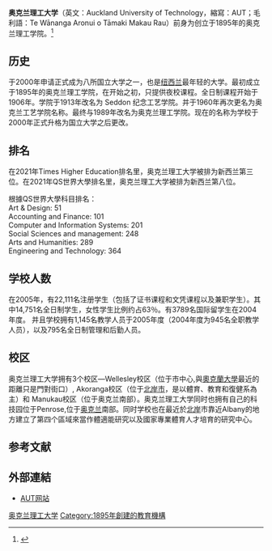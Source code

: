 {{Infobox University
|Name=奥克兰理工大学|
|EnglishName=Auckland University of Technology (AUT University)|
|SealImage=[[File:Logo_of_Auckland_University_of_Technology.svg|150px]]|
|SealInfo=奥克兰理工大学校徽|
|Established=2000年（前身奥克兰理工学院创立于1895年）
|Type=公立大學|
|chancellor=John Maasland|
|vice_chancellor=[[Derek_McCormack|Derek McCormack]]
|Location=[[新西兰|新西兰]][[奥克兰|奥克兰]]
|Student=29,000 (2019年) |
|International_student=12
|Website=[http://www.aut.ac.nz/ www.aut.ac.nz]|
}}
'''奥克兰理工大学'''（英文：Auckland University of Technology，縮寫：AUT；毛利語：Te Wānanga Aronui o Tāmaki Makau Rau）前身为创立于1895年的奥克兰理工学院。<ref>{{cite web |title=Aut website |author=AUT |url=https://www.aut.ac.nz/about/auts-leadership/fact-and-figures-about-aut |accessdate=2019-01-06 |5= |archive-date=2021-02-24 |archive-url=https://web.archive.org/web/20210224021215/https://www.aut.ac.nz/about/auts-leadership/fact-and-figures-about-aut |dead-url=no }}</ref>

==历史==
于2000年申请正式成为八所国立大学之一，也是[[纽西兰|纽西兰]]最年轻的大学。最初成立于1895年的奥克兰理工学院，在开始之初，只提供夜校课程。全日制课程开始于1906年。学院于1913年改名为 Seddon 纪念工艺学院。并于1960年再次更名为奥克兰工艺学院名称。最终与1989年改名为奥克兰理工学院。现在的名称为学校于2000年正式升格为国立大学之后更改。

==排名==
在2021年Times Higher Education排名里，奥克兰理工大学被排为新西兰第三位。在2021年QS世界大學排名里，奥克兰理工大学被排为新西兰第八位。

根據QS世界大學科目排名：<br />
Art & Design: 51<br />
Accounting and Finance: 101 <br />
Computer and Information Systems: 201 <br />
Social Sciences and management: 248 <br />
Arts and Humanities: 289 <br />
Engineering and Technology: 364

==学校人数==
在2005年，有22,111名注册学生（包括了证书课程和文凭课程以及兼职学生）。其中14,751名全日制学生，女性学生比例约占63％。有3789名国际留学生在2004年度。 并且学校拥有1,145名教学人员于2005年度（2004年度为945名全职教学人员），以及795名全日制管理和后勤人员。

==校区==
奥克兰理工大学拥有3个校区—Wellesley校区（位于市中心,與[[奧克蘭大學|奧克蘭大學]]最近的距離只是門對街口）, Akoranga校区（位于[[北岸市|北岸市]]，是以體育、教育和復健系為主）和 Manukau校区（位于奥克兰南部）。奥克兰理工大学同时也拥有自己的科技园位于Penrose,位于[[奥克兰|奥克兰]]南部。同时学校也在最近於[[北岸|北岸]]市靠近Albany的地方建立了第四个區域來當作體適能研究以及國家專業體育人才培育的研究中心。

==参考文献==
{{reflist}}
==外部連結==
*[http://www.aut.ac.nz/ AUT网站] {{Wayback|url=http://www.aut.ac.nz/ |date=20210309131300 }}

{{New Zealand universities}}
[[Category:奥克兰理工大学|]]
[[Category:1895年創建的教育機構|Category:1895年創建的教育機構]]